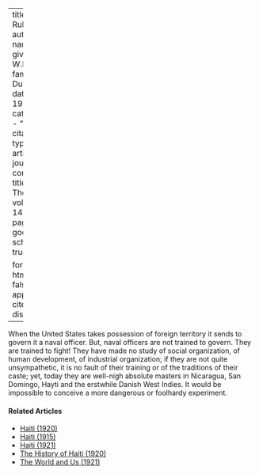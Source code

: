 
---
title: 'Naval Ruler'
author:
  - name:
      given: W.E.B.
      family: Du Bois
date: May 1917
categories: 
  - ""
citation: 
  type: article-journal
  container-title: The Crisis
  volume: 14
  issue: 1
  page: 9
google-scholar: true

format:
  html:
    toc: false
    appendix-cite-as: display
---



When the United States takes possession of foreign territory it sends to govern it a naval officer. But, naval officers are not trained to govern. They are trained to fight! They have made no study of social organization, of human development, of industrial organization; if they are not quite unsympathetic, it is no fault of their training or of the traditions of their caste; yet, today they are well-nigh absolute masters in Nicaragua, San Domingo, Hayti and the erstwhile Danish West Indies. It would be impossible to conceive a more dangerous or foolhardy experiment.

<!-- Similar articles start here -->
<div  class="clear-wrap"></div>

#### Related Articles

* [Haiti (1920)](/Volumes/19/06/haiti.html)
* [Haiti (1915)](/Volumes/11/02/haiti.html)
* [Haiti (1921)](/Volumes/22/06/haiti.html)
* [The History of Haiti (1920)](/Volumes/20/05/history-of-haiti.html)
* [The World and Us (1921)](/Volumes/23/04/world-and-us.html)

<!-- Similar articles end here -->